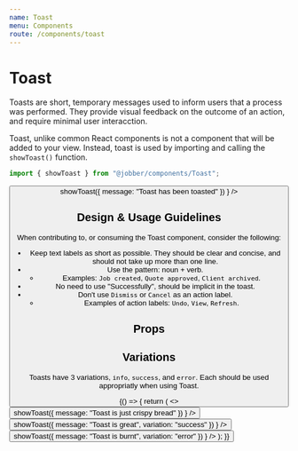 ```yaml
---
name: Toast
menu: Components
route: /components/toast
---
```



# Toast

<ComponentStatus stage="ready" responsive="no" accessible="no" />

Toasts are short, temporary messages used to inform users that a process was
performed. They provide visual feedback on the outcome of an action, and require
minimal user interacction.

Toast, unlike common React components is not a component that will be added to
your view. Instead, toast is used by importing and calling the `showToast()`
function.

```ts
import { showToast } from "@jobber/components/Toast";
```

<Playground>
  <Button
    label="show toast"
    onClick={() =>
      showToast({
        message: "Toast has been toasted"
      })
    }
  />
</Playground>

## Design & Usage Guidelines

When contributing to, or consuming the Toast component, consider the following:

- Keep text labels as short as possible. They should be clear and concise, and
  should not take up more than one line.
- Use the pattern: noun + verb.
  - Examples: `Job created`, `Quote approved`, `Client archived`.
- No need to use "Successfully", should be implicit in the toast.
- Don't use `Dismiss` or `Cancel` as an action label.
  - Examples of action labels: `Undo`, `View`, `Refresh`.

## Props

<Props of={Toast} />

## Variations

Toasts have 3 variations, `info`, `success`, and `error`. Each should be used
appropriatly when using Toast.

<Playground>
  {() => {
    return (
      <>
        <Button
          label="Info Toast"
          variation="learning"
          onClick={() =>
            showToast({
              message: "Toast is just crispy bread"
            })
          }
        />
        <Button
          label="Success Toast"
          onClick={() =>
            showToast({
              message: "Toast is great",
              variation: "success"
            })
          }
        />
        <Button
          label="Error Toast"
          variation="destructive"
          onClick={() =>
            showToast({
              message: "Toast is burnt",
              variation: "error"
            })
          }
        />
      </>
    );
  }}
</Playground>
